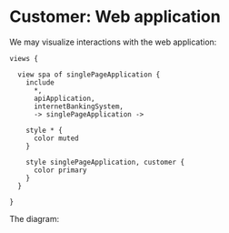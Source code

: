 
# Customer: Web application

We may visualize interactions with the web application:

```likec4
views {

  view spa of singlePageApplication {
    include
      *,
      apiApplication,
      internetBankingSystem,
      -> singlePageApplication ->

    style * {
      color muted
    }

    style singlePageApplication, customer {
      color primary
    }
  }

}
```

The diagram:

<ExampleLikeC4View viewId='spa' />

